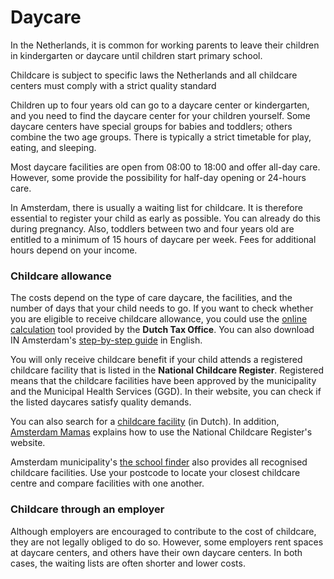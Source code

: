 <meta id="daycare" title="Daycare" />

# Daycare

In the Netherlands, it is common for working parents to leave their children in kindergarten or daycare until children start primary school.

<callout>
    Childcare is subject to specific laws the Netherlands and all childcare
    centers must comply with a strict quality standard
</callout>

Children up to four years old can go to a daycare center or kindergarten, and you need to find the daycare center for your children yourself. Some daycare centers have special groups for babies and toddlers; others combine the two age groups. There is typically a strict timetable for play, eating, and sleeping.

Most daycare facilities are open from 08:00 to 18:00 and offer all-day care. However, some provide the possibility for half-day opening or 24-hours care.

In Amsterdam, there is usually a waiting list for childcare. It is therefore essential to register your child as early as possible. You can already do this during pregnancy. Also, toddlers between two and four years old are entitled to a minimum of 15 hours of daycare per week. Fees for additional hours depend on your income.

### Childcare allowance

The costs depend on the type of care daycare, the facilities, and the number of days that your child needs to go. If you want to check whether you are eligible to receive childcare allowance, you could use the [online calculation](https://www.belastingdienst.nl/rekenhulpen/toeslagen/) tool provided by the **Dutch Tax Office**. You can also download IN Amsterdam's [step-by-step guide](https://dutchreview.com/wp-content/uploads/Child-Benefits-Calculation-Tool.pdf) in English.

You will only receive childcare benefit if your child attends a registered childcare facility that is listed in the **National Childcare Register**. Registered means that the childcare facilities have been approved by the municipality and the Municipal Health Services (GGD). In their website, you can check if the listed daycares satisfy quality demands.

You can also search for a [childcare facility](https://www.landelijkregisterkinderopvang.nl/pp/#/) (in Dutch). In addition, [Amsterdam Mamas](http://www.amsterdam-mamas.nl/articles/using-dutch-national-childcare-register) explains how to use the National Childcare Register's website.

Amsterdam municipality's [the school finder](https://schoolwijzer.amsterdam.nl/en/) also provides all recognised childcare facilities. Use your postcode to locate your closest childcare centre and compare facilities with one another.

### Childcare through an employer

Although employers are encouraged to contribute to the cost of childcare, they are not legally obliged to do so. However, some employers rent spaces at daycare centers, and others have their own daycare centers. In both cases, the waiting lists are often shorter and lower costs.

